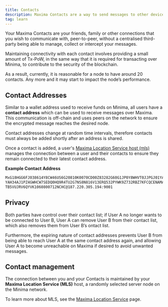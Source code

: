 ---
title: Contacts
description: Maxima Contacts are a way to send messages to other devices on the network.
tag: learn
---


Your Maxima Contacts are your friends, family or other connections that you wish to communicate with, peer-to-peer, without a centralised third-party being able to manage, collect or intercept your messages.

Maintaining connectivity with each contact involves providing a small amount of Tx-PoW, in the same way that it is required for transacting over Minima, to contribute to the security of the blockchain.

As a result, currently, it is reasonable for a node to have around 20 contacts. Any more and it may start to impact the node’s performance.

## Contact Addresses

Similar to a wallet address used to receive funds on Minima, all users have a **contact address** which can be used to receive messages over Maxima. This communication is off-chain and uses peers on the network to ensure the encrypted message reaches the desired node. 

Contact addresses change at random time intervals, therefore contacts must always be added shortly after an address is shared. 

Once a contact is added, a user's [Maxima Location Service host (mls)](/docs/learn/maxima-mls) manages the connection between a user and their contacts to ensure they remain connected to their latest contact address.

**Example Contact Address**
```bash
MxG18HGG6FJ038614Y8CW46US6G20810K0070CD00Z83282G60G1JP0Y8WHVT0JJPGJ01YAQPCEU3PWF51V5J5UKA4RBHYUZFYTTH98KYHZ1K6MF3V6D30DCDD
YAH34AJ1PZ4GWHCW7SEDQ0HQ9R4TU2G7NS8N816V13ERQ532PYWK9Z732RBZ7KFCQCENAMAJP9V7EH3R06493T25U9PY7HJAS0Z311WA6K24P0BZ82NTQNY2BQ
TB5VUJRV6QYVK1060800712NCHC@187.220.305.194:9001
```

## Privacy

Both parties have control over their contact list; if User A no longer wants to be connected to User B, User A can remove User B from their contact list, which also removes them from User B’s ontact list. 

Furthermore, the expiring nature of contact addresses prevents User B from being able to reach User A at the same contact address again, and allowing User A to become unreachable on Maxima if desired to avoid unwanted messages.


## Contact management

The connection between you and your Contacts is maintained by your **Maxima Location Service (MLS)** host, a randomly selected server node on the Minima network.

To learn more about MLS, see the [Maxima Location Service](/docs/learn/maxima-mls) page.